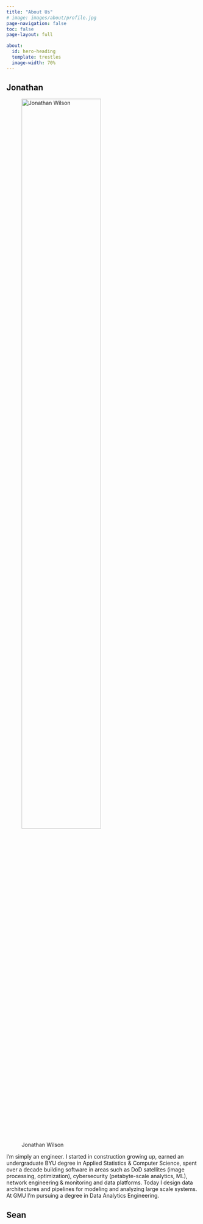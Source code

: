 ```yaml
---
title: "About Us"
# image: images/about/profile.jpg
page-navigation: false
toc: false
page-layout: full

about:
  id: hero-heading
  template: trestles
  image-width: 70%
---
```


:::{#hero-heading}

## Jonathan {.fw-bold .text-center .mb-2 .fs-2}

![Jonathan Wilson](/images/about/jon.png){fig-alt="Jon" width="70%" fig-align="center"}

I’m simply an engineer. I started in construction growing up, earned an undergraduate BYU degree in Applied Statistics & Computer Science, spent over a decade building software in areas such as DoD satellites (image processing, optimization), cybersecurity (petabyte-scale analytics, ML), network engineering & monitoring and data platforms. Today I design data architectures and pipelines for modeling and analyzing large scale systems. At GMU I'm pursuing a degree in Data Analytics Engineering. 

## Sean {.fw-bold .text-center .mt-5 .mb-2 .fs-2}

<!-- Sean image + bio here -->

:::

